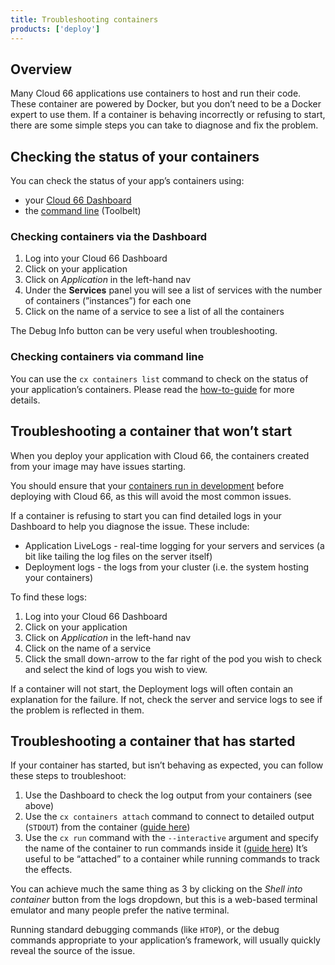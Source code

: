 ```yaml
---
title: Troubleshooting containers
products: ['deploy']
---
```


## Overview

Many Cloud 66 applications use containers to host and run their code. These container are powered by Docker, but you don’t need to be a Docker expert to use them. If a container is behaving incorrectly or refusing to start, there are some simple steps you can take to diagnose and fix the problem. 

## Checking the status of your containers

You can check the status of your app’s containers using:

- your [Cloud 66 Dashboard](https://app.cloud66.com/dashboard)
- the [command line](/:product/:version?/toolbelt/toolbelt#containers-list) (Toolbelt)

### Checking containers via the Dashboard

1. Log into your Cloud 66 Dashboard
2. Click on your application
3. Click on *Application* in the left-hand nav
3. Under the **Services** panel you will see a list of services with the number of containers (”instances”) for each one
4. Click on the name of a service to see a list of all the containers

The Debug Info button can be very useful when troubleshooting. 

### Checking containers via command line

You can use the `cx containers list` command to check on the status of your application’s containers. Please read the [how-to-guide](/:product/:version?/toolbelt/toolbelt#containers-list) for more details.

## Troubleshooting a container that won’t start

When you deploy your application with Cloud 66, the containers created from your image may have issues starting. 

You should ensure that your [containers run in development](https://docker-curriculum.com/#hello-world) before deploying with Cloud 66, as this will avoid the most common issues.

If a container is refusing to start you can find detailed logs in your Dashboard to help you diagnose the issue. These include:

- Application LiveLogs - real-time logging for your servers and services (a bit like tailing the log files on the server itself)
- Deployment logs - the logs from your cluster (i.e. the system hosting your containers)

To find these logs:

1. Log into your Cloud 66 Dashboard
2. Click on your application
3. Click on *Application* in the left-hand nav
4. Click on the name of a service 
5. Click the small down-arrow to the far right of the pod you wish to check and select the kind of logs you wish to view.

If a container will not start, the Deployment logs will often contain an explanation for the failure. If not, check the server and service logs to see if the problem is reflected in them.

## Troubleshooting a container that has started

If your container has started, but isn’t behaving as expected, you can follow these steps to troubleshoot:

1. Use the Dashboard to check the log output from your containers (see above)
2. Use the `cx containers attach` command to connect to detailed output (`STDOUT`) from the container ([guide here](/:product/:version?/toolbelt/toolbelt#containers-attach))
3. Use the `cx run` command with the `--interactive` argument and specify the name of the container to run commands inside it ([guide here](/:product/:version?/toolbelt/toolbelt#run)) It’s useful to be “attached” to a container while running commands to track the effects.

You can achieve much the same thing as 3 by clicking on the *Shell into container* button from the logs dropdown, but this is a web-based terminal emulator and many people prefer the native terminal.

Running standard debugging commands (like `HTOP`), or the debug commands appropriate to your application’s framework, will usually quickly reveal the source of the issue.